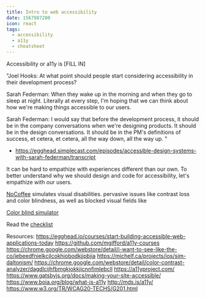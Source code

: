 ```yaml
---
title: Intro to web accessibility
date: 1567987200
icon: react
tags:
  - accessibility
  - a11y
  - cheatsheet
---
```


Accessibility or a11y is [FILL IN]

"Joel Hooks: At what point should people start considering accessibility in their development process?

Sarah Federman: When they wake up in the morning and when they go to sleep at night. Literally at every step, I'm hoping that we can think about how we're making things accessible to our users.

Sarah Federman: I would say that before the development process, it should be in the company conversations when we're designing products. It should be in the design conversations. It should be in the PM's definitions of success, et cetera, et cetera, all the way down, all the way up.
"
- https://egghead.simplecast.com/episodes/accessible-design-systems-with-sarah-federman/transcript

It can be hard to empathize with experiences different than our own. To better understand why we should design and code for accessibility, let's empathize with our users.

[NoCoffee](https://chrome.google.com/webstore/detail/nocoffee/jjeeggmbnhckmgdhmgdckeigabjfbddl) simulates visual disabilities. pervasive issues like contrast loss and color blindness, as well as blocked visual fields like 

[Color blind simulator](https://chrome.google.com/webstore/detail/i-want-to-see-like-the-co/jebeedfnielkcjlcokhiobodkjjpbjia)

Read the [checklist](https://a11yproject.com/checklist/)

Resources:
https://egghead.io/courses/start-building-accessible-web-applications-today
https://github.com/mgifford/a11y-courses
https://chrome.google.com/webstore/detail/i-want-to-see-like-the-co/jebeedfnielkcjlcokhiobodkjjpbjia
https://michelf.ca/projects/ios/sim-daltonism/
https://chrome.google.com/webstore/detail/color-contrast-analyzer/dagdlcijhfbmgkjokkjicnnfimlebcll
https://a11yproject.com/
https://www.gatsbyjs.org/docs/making-your-site-accessible/
https://www.boia.org/blog/what-is-a11y
http://mds.is/a11y/
https://www.w3.org/TR/WCAG20-TECHS/G201.html
